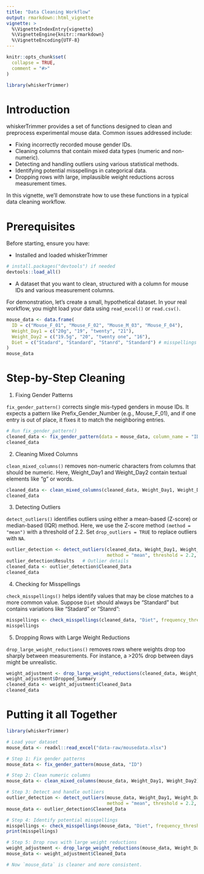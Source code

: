 ```yaml
---
title: "Data Cleaning Workflow"
output: rmarkdown::html_vignette
vignette: >
  %\VignetteIndexEntry{vignette}
  %\VignetteEngine{knitr::rmarkdown}
  %\VignetteEncoding{UTF-8}
---
```


```r
knitr::opts_chunk$set(
  collapse = TRUE,
  comment = "#>"
)
```


```r
library(whiskerTrimmer)
```


# Introduction

whiskerTrimmer provides a set of functions designed to clean and preprocess experimental mouse data. Common issues addressed include:

* Fixing incorrectly recorded mouse gender IDs.
* Cleaning columns that contain mixed data types (numeric and non-numeric).
* Detecting and handling outliers using various statistical methods.
* Identifying potential misspellings in categorical data.
* Dropping rows with large, implausible weight reductions across measurement times.


In this vignette, we’ll demonstrate how to use these functions in a typical data cleaning workflow.

# Prerequisites
Before starting, ensure you have:

* Installed and loaded whiskerTrimmer

```r
# install.packages("devtools") if needed
devtools::load_all()
```
* A dataset that you want to clean, structured with a column for mouse IDs and various measurement columns.

For demonstration, let’s create a small, hypothetical dataset. In your real workflow, you might load your data using `read_excel()` or `read.csv()`.

```r

mouse_data <- data.frame(
  ID = c("Mouse_F_01", "Mouse_F_02", "Mouse_M_03", "Mouse_F_04"),
  Weight_Day1 = c("20g", "19", "twenty", "21"),
  Weight_Day2 = c("19.5g", "20", "twenty one", "16"),
  Diet = c("Stadard", "Standard", "Stanrd", "Standard") # misspellings of "Standard"
)
mouse_data
```

# Step-by-Step Cleaning

1. Fixing Gender Patterns

`fix_gender_pattern()` corrects single mis-typed genders in mouse IDs. It expects a pattern like Prefix_Gender_Number (e.g., Mouse_F_01), and if one entry is out of place, it fixes it to match the neighboring entries.

```r
# Run fix_gender_pattern()
cleaned_data <- fix_gender_pattern(data = mouse_data, column_name = "ID")
cleaned_data
```

2. Cleaning Mixed Columns

`clean_mixed_columns()` removes non-numeric characters from columns that should be numeric. Here, Weight_Day1 and Weight_Day2 contain textual elements like "g" or words.

```r
cleaned_data <- clean_mixed_columns(cleaned_data, Weight_Day1, Weight_Day2)
cleaned_data
```

3. Detecting Outliers

`detect_outliers()` identifies outliers using either a mean-based (Z-score) or median-based (IQR) method. Here, we use the Z-score method `(method = "mean")` with a threshold of 2.2. Set `drop_outliers = TRUE` to replace outliers with `NA`.

```r
outlier_detection <- detect_outliers(cleaned_data, Weight_Day1, Weight_Day2,
                                     method = "mean", threshold = 2.2, drop_outliers = TRUE)
outlier_detection$Results   # Outlier details
cleaned_data <- outlier_detection$Cleaned_Data
cleaned_data
```

4. Checking for Misspellings

`check_misspellings()` helps identify values that may be close matches to a more common value. Suppose `Diet` should always be "Standard" but contains variations like "Stadard" or "Stanrd":

```r
misspellings <- check_misspellings(cleaned_data, "Diet", frequency_threshold = 3, similarity_threshold = 0.8)
misspellings
```


5. Dropping Rows with Large Weight Reductions

`drop_large_weight_reductions()` removes rows where weights drop too sharply between measurements. For instance, a >20% drop between days might be unrealistic.

```r
weight_adjustment <- drop_large_weight_reductions(cleaned_data, Weight_Day1, Weight_Day2, threshold = 20)
weight_adjustment$Dropped_Summary
cleaned_data <- weight_adjustment$Cleaned_Data
cleaned_data
```

# Putting it all Together

```r
library(whiskerTrimmer)

# Load your dataset
mouse_data <- readxl::read_excel("data-raw/mousedata.xlsx")

# Step 1: Fix gender patterns
mouse_data <- fix_gender_pattern(mouse_data, "ID")

# Step 2: Clean numeric columns
mouse_data <- clean_mixed_columns(mouse_data, Weight_Day1, Weight_Day2)

# Step 3: Detect and handle outliers
outlier_detection <- detect_outliers(mouse_data, Weight_Day1, Weight_Day2, 
                                     method = "mean", threshold = 2.2, drop_outliers = TRUE)
mouse_data <- outlier_detection$Cleaned_Data

# Step 4: Identify potential misspellings
misspellings <- check_misspellings(mouse_data, "Diet", frequency_threshold = 3, similarity_threshold = 0.8)
print(misspellings)

# Step 5: Drop rows with large weight reductions
weight_adjustment <- drop_large_weight_reductions(mouse_data, Weight_Day1, Weight_Day2, threshold = 20)
mouse_data <- weight_adjustment$Cleaned_Data

# Now `mouse_data` is cleaner and more consistent.
```

